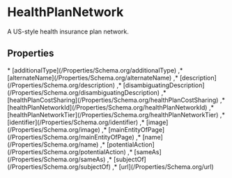
# HealthPlanNetwork

A US-style health insurance plan network.

## Properties

<Grid>
* [additionalType](/Properties/Schema.org/additionalType)
,* [alternateName](/Properties/Schema.org/alternateName)
,* [description](/Properties/Schema.org/description)
,* [disambiguatingDescription](/Properties/Schema.org/disambiguatingDescription)
,* [healthPlanCostSharing](/Properties/Schema.org/healthPlanCostSharing)
,* [healthPlanNetworkId](/Properties/Schema.org/healthPlanNetworkId)
,* [healthPlanNetworkTier](/Properties/Schema.org/healthPlanNetworkTier)
,* [identifier](/Properties/Schema.org/identifier)
,* [image](/Properties/Schema.org/image)
,* [mainEntityOfPage](/Properties/Schema.org/mainEntityOfPage)
,* [name](/Properties/Schema.org/name)
,* [potentialAction](/Properties/Schema.org/potentialAction)
,* [sameAs](/Properties/Schema.org/sameAs)
,* [subjectOf](/Properties/Schema.org/subjectOf)
,* [url](/Properties/Schema.org/url)

</Grid>

